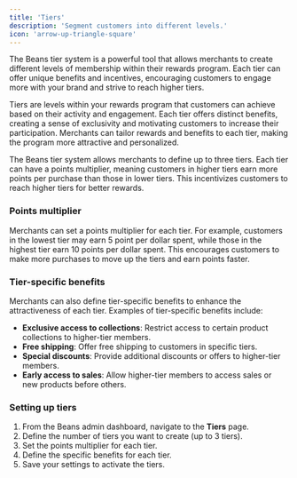 ```yaml
---
title: 'Tiers'
description: 'Segment customers into different levels.'
icon: 'arrow-up-triangle-square'
---
```


The Beans tier system is a powerful tool that allows merchants to create different levels of membership
within their rewards program. Each tier can offer unique benefits and incentives, encouraging customers to
engage more with your brand and strive to reach higher tiers.

Tiers are levels within your rewards program that customers can achieve based on their activity and
engagement. Each tier offers distinct benefits, creating a sense of exclusivity and motivating customers to
increase their participation. Merchants can tailor rewards and benefits to each tier, making the program more
attractive and personalized.

The Beans tier system allows merchants to define up to three tiers. Each tier can have a points multiplier,
meaning customers in higher tiers earn more points per purchase than those in lower tiers. This incentivizes
customers to reach higher tiers for better rewards.

### Points multiplier

Merchants can set a points multiplier for each tier. For example, customers in the lowest tier may earn 5
point per dollar spent, while those in the highest tier earn 10 points per dollar spent. This encourages
customers to make more purchases to move up the tiers and earn points faster.

### Tier-specific benefits

Merchants can also define tier-specific benefits to enhance the attractiveness of each tier. Examples of
tier-specific benefits include:

- **Exclusive access to collections**: Restrict access to certain product collections to higher-tier members.
- **Free shipping**: Offer free shipping to customers in specific tiers.
- **Special discounts**: Provide additional discounts or offers to higher-tier members.
- **Early access to sales**: Allow higher-tier members to access sales or new products before others.

### Setting up tiers

1. From the Beans admin dashboard, navigate to the **Tiers** page.
2. Define the number of tiers you want to create (up to 3 tiers).
3. Set the points multiplier for each tier.
4. Define the specific benefits for each tier.
5. Save your settings to activate the tiers.
